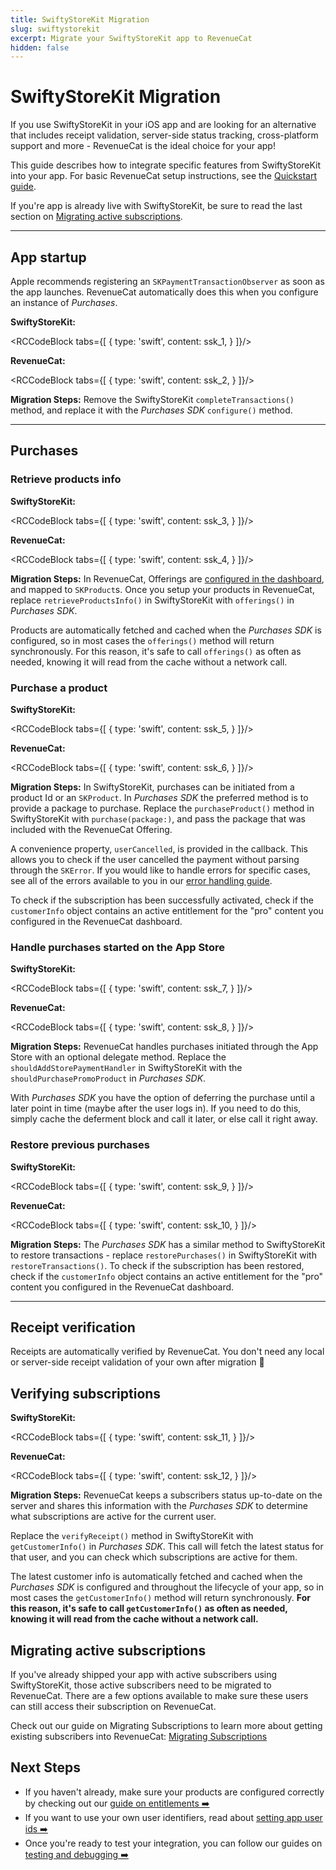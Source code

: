 ```yaml
---
title: SwiftyStoreKit Migration
slug: swiftystorekit
excerpt: Migrate your SwiftyStoreKit app to RevenueCat
hidden: false
---
```


# SwiftyStoreKit Migration

If you use SwiftyStoreKit in your iOS app and are looking for an alternative that includes receipt validation, server-side status tracking, cross-platform support and more - RevenueCat is the ideal choice for your app!

This guide describes how to integrate specific features from SwiftyStoreKit into your app. For basic RevenueCat setup instructions, see the [Quickstart guide](/getting-started/quickstart).

If you're app is already live with SwiftyStoreKit, be sure to read the last section on [Migrating active subscriptions](/migrating-to-revenuecat/swiftystorekit#section-migrating-active-subscriptions).

---

## App startup

Apple recommends registering an `SKPaymentTransactionObserver` as soon as the app launches. RevenueCat automatically does this when you configure an instance of _Purchases_.

**SwiftyStoreKit:**



<RCCodeBlock tabs={[
    {
        type: 'swift',
        content: ssk_1,
    }
]}/>

**RevenueCat:**


<RCCodeBlock tabs={[
    {
        type: 'swift',
        content: ssk_2,
    }
]}/>

**Migration Steps:**
Remove the SwiftyStoreKit `completeTransactions()` method, and replace it with the _Purchases SDK_ `configure()` method.

---

## Purchases

### Retrieve products info

**SwiftyStoreKit:**


<RCCodeBlock tabs={[
    {
        type: 'swift',
        content: ssk_3,
    }
]}/>

**RevenueCat:**


<RCCodeBlock tabs={[
    {
        type: 'swift',
        content: ssk_4,
    }
]}/>

**Migration Steps:**
In RevenueCat, Offerings are [configured in the dashboard](/getting-started/entitlements), and mapped to `SKProduct`s. Once you setup your products in RevenueCat, replace `retrieveProductsInfo()` in SwiftyStoreKit with `offerings()` in _Purchases SDK_.

Products are automatically fetched and cached when the _Purchases SDK_ is configured, so in most cases the `offerings()` method will return synchronously. For this reason, it's safe to call `offerings()` as often as needed, knowing it will read from the cache without a network call.

### Purchase a product

**SwiftyStoreKit:**


<RCCodeBlock tabs={[
    {
        type: 'swift',
        content: ssk_5,
    }
]}/>

**RevenueCat:**


<RCCodeBlock tabs={[
    {
        type: 'swift',
        content: ssk_6,
    }
]}/>

**Migration Steps:**
In SwiftyStoreKit, purchases can be initiated from a product Id or an `SKProduct`. In _Purchases SDK_ the preferred method is to provide a package to purchase. Replace the `purchaseProduct()` method in SwiftyStoreKit with `purchase(package:)`, and pass the package that was included with the RevenueCat Offering.

A convenience property, `userCancelled`, is provided in the callback. This allows you to check if the user cancelled the payment without parsing through the `SKError`. If you would like to handle errors for specific cases, see all of the errors available to you in our [error handling guide](/test-and-launch/errors).

To check if the subscription has been successfully activated, check if the `customerInfo` object contains an active entitlement for the "pro" content you configured in the RevenueCat dashboard.

### Handle purchases started on the App Store

**SwiftyStoreKit:**


<RCCodeBlock tabs={[
    {
        type: 'swift',
        content: ssk_7,
    }
]}/>

**RevenueCat:**


<RCCodeBlock tabs={[
    {
        type: 'swift',
        content: ssk_8,
    }
]}/>

**Migration Steps:**
RevenueCat handles purchases initiated through the App Store with an optional delegate method. Replace the `shouldAddStorePaymentHandler` in SwiftyStoreKit with the `shouldPurchasePromoProduct` in _Purchases SDK_.

With _Purchases SDK_ you have the option of deferring the purchase until a later point in time (maybe after the user logs in). If you need to do this, simply cache the deferment block and call it later, or else call it right away.

### Restore previous purchases

**SwiftyStoreKit:**


<RCCodeBlock tabs={[
    {
        type: 'swift',
        content: ssk_9,
    }
]}/>

**RevenueCat:**


<RCCodeBlock tabs={[
    {
        type: 'swift',
        content: ssk_10,
    }
]}/>

**Migration Steps:**
The _Purchases SDK_ has a similar method to SwiftyStoreKit to restore transactions - replace `restorePurchases()` in SwiftyStoreKit with `restoreTransactions()`. To check if the subscription has been restored, check if the `customerInfo` object contains an active entitlement for the "pro" content you configured in the RevenueCat dashboard.

---

## Receipt verification

Receipts are automatically verified by RevenueCat. You don't need any local or server-side receipt validation of your own after migration 🎉

## Verifying subscriptions

**SwiftyStoreKit:**


<RCCodeBlock tabs={[
    {
        type: 'swift',
        content: ssk_11,
    }
]}/>

**RevenueCat:**


<RCCodeBlock tabs={[
    {
        type: 'swift',
        content: ssk_12,
    }
]}/>

**Migration Steps:**
RevenueCat keeps a subscribers status up-to-date on the server and shares this information with the _Purchases SDK_ to determine what subscriptions are active for the current user.

Replace the `verifyReceipt()` method in SwiftyStoreKit with `getCustomerInfo()` in _Purchases SDK_. This call will fetch the latest status for that user, and you can check which subscriptions are active for them.

The latest customer info is automatically fetched and cached when the _Purchases SDK_ is configured and throughout the lifecycle of your app, so in most cases the `getCustomerInfo()` method will return synchronously. **For this reason, it's safe to call `getCustomerInfo()` as often as needed, knowing it will read from the cache without a network call.**

## Migrating active subscriptions

If you've already shipped your app with active subscribers using SwiftyStoreKit, those active subscribers need to be migrated to RevenueCat. There are a few options available to make sure these users can still access their subscription on RevenueCat.

Check out our guide on Migrating Subscriptions to learn more about getting existing subscribers into RevenueCat: [Migrating Subscriptions](/migrating-to-revenuecat/migrating-existing-subscriptions)

## Next Steps

- If you haven't already, make sure your products are configured correctly by checking out our [guide on entitlements ➡️](/getting-started/entitlements)
- If you want to use your own user identifiers, read about [setting app user ids ➡️](/customers/user-ids)
- Once you're ready to test your integration, you can follow our guides on [testing and debugging ➡️](/test-and-launch/debugging)
